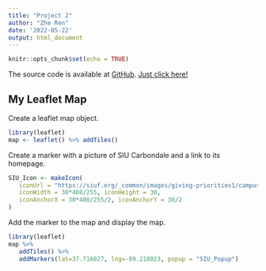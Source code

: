```yaml
---
title: "Project 2"
author: "Zhe Ren"
date: '2022-05-22'
output: html_document
---
```



```r
knitr::opts_chunk$set(echo = TRUE)
```
The source code is available at [GitHub](https://github.com/Krysek/Coursera-Data-Science-Specialization-Developing-Data-Products-Week-2-Assignment). [Just click here!](https://github.com/Krysek/Coursera-Data-Science-Specialization-Developing-Data-Products-Week-2-Assignment)

## My Leaflet Map
Create a leaflet map object.
```r
library(leaflet)
map <- leaflet() %>% addTiles()
```

Create a marker with a picture of SIU Carbondale and a link to its homepage.
```r
SIU_Icon <- makeIcon(
   iconUrl = "https://siuf.org/_common/images/giving-priorities1/campus-lake.jpg",
   iconWidth = 30*408/255, iconHeight = 30,
   iconAnchorX = 30*408/255/2, iconAnchorY = 30/2
)
```

Add the marker to the map and display the map.
```r
library(leaflet)
map %>%
   addTiles() %>%
   addMarkers(lat=37.716027, lng=-89.218023, popup = "SIU_Popup")
```

